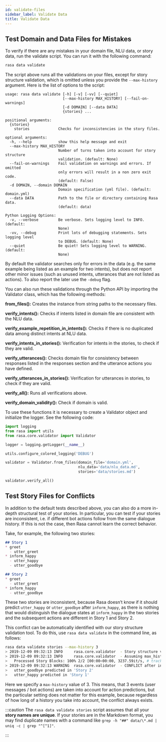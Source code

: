 ```yaml
---
id: validate-files
sidebar_label: Validate Data
title: Validate Data
---
```


## Test Domain and Data Files for Mistakes

To verify if there are any mistakes in your domain file, NLU data, or story data, run the validate script.
You can run it with the following command:

```bash
rasa data validate
```

The script above runs all the validations on your files, except for story structure validation,
which is omitted unless you provide the `--max-history` argument. Here is the list of options to
the script:

```text
usage: rasa data validate [-h] [-v] [-vv] [--quiet]
                          [--max-history MAX_HISTORY] [--fail-on-warnings]
                          [-d DOMAIN] [--data DATA]
                          {stories} ...

positional arguments:
  {stories}
    stories             Checks for inconsistencies in the story files.

optional arguments:
  -h, --help            show this help message and exit
  --max-history MAX_HISTORY
                        Number of turns taken into account for story structure
                        validation. (default: None)
  --fail-on-warnings    Fail validation on warnings and errors. If omitted
                        only errors will result in a non zero exit code.
                        (default: False)
  -d DOMAIN, --domain DOMAIN
                        Domain specification (yml file). (default: domain.yml)
  --data DATA           Path to the file or directory containing Rasa data.
                        (default: data)

Python Logging Options:
  -v, --verbose         Be verbose. Sets logging level to INFO. (default:
                        None)
  -vv, --debug          Print lots of debugging statements. Sets logging level
                        to DEBUG. (default: None)
  --quiet               Be quiet! Sets logging level to WARNING. (default:
                        None)
```

By default the validator searches only for errors in the data (e.g. the same
example being listed as an example for two intents), but does not report other
minor issues (such as unused intents, utterances that are not listed as
actions). To also report the later use the `-debug` flag.

You can also run these validations through the Python API by importing the Validator class,
which has the following methods:

**from_files():** Creates the instance from string paths to the necessary files.

**verify_intents():** Checks if intents listed in domain file are consistent with the NLU data.

**verify_example_repetition_in_intents():** Checks if there is no duplicated data among distinct intents at NLU data.

**verify_intents_in_stories():** Verification for intents in the stories, to check if they are valid.

**verify_utterances():** Checks domain file for consistency between responses listed in the responses section
and the utterance actions you have defined.

**verify_utterances_in_stories():** Verification for utterances in stories, to check if they are valid.

**verify_all():** Runs all verifications above.

**verify_domain_validity():** Check if domain is valid.

To use these functions it is necessary to create a Validator object and initialize the logger. See the following code:

```python
import logging
from rasa import utils
from rasa.core.validator import Validator

logger = logging.getLogger(__name__)

utils.configure_colored_logging('DEBUG')

validator = Validator.from_files(domain_file='domain.yml',
                                 nlu_data='data/nlu_data.md',
                                 stories='data/stories.md')

validator.verify_all()
```

<a aria-hidden="true" tabIndex="-1" className="anchor enhancedAnchor" id="test-story-files-for-conflicts"></a>

## Test Story Files for Conflicts

In addition to the default tests described above, you can also do a more in-depth structural test of your stories.
In particular, you can test if your stories are inconsistent, i.e. if different bot actions follow from the same dialogue history.
If this is not the case, then Rasa cannot learn the correct behavior.

Take, for example, the following two stories:

```md
## Story 1
* greet
  - utter_greet
* inform_happy
  - utter_happy
  - utter_goodbye

## Story 2
* greet
  - utter_greet
* inform_happy
  - utter_goodbye
```

These two stories are inconsistent, because Rasa doesn’t know if it should predict `utter_happy` or `utter_goodbye`
after `inform_happy`, as there is nothing that would distinguish the dialogue states at `inform_happy` in the two
stories and the subsequent actions are different in Story 1 and Story 2.

This conflict can be automatically identified with our story structure validation tool.
To do this, use `rasa data validate` in the command line, as follows:

```bash
rasa data validate stories --max-history 3
> 2019-12-09 09:32:13 INFO     rasa.core.validator  - Story structure validation...
> 2019-12-09 09:32:13 INFO     rasa.core.validator  - Assuming max_history = 3
>   Processed Story Blocks: 100% 2/2 [00:00<00:00, 3237.59it/s, # trackers=1]
> 2019-12-09 09:32:13 WARNING  rasa.core.validator  - CONFLICT after intent 'inform_happy':
>   utter_goodbye predicted in 'Story 2'
>   utter_happy predicted in 'Story 1'
```

Here we specify a `max-history` value of 3.
This means, that 3 events (user messages / bot actions) are taken into account for action predictions, but the particular setting does not matter for this example, because regardless of how long of a history you take into account, the conflict always exists.

:::caution
The `rasa data validate stories` script assumes that all your **story names are unique**.
If your stories are in the Markdown format, you may find duplicate names with a command like
`grep -h "##" data/\*.md | uniq -c | grep "^[^1]"`.

:::
